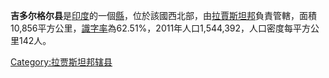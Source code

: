 '''吉多尔格尔县'''是[[印度|印度]]的一個[[縣|縣]]，位於該國西北部，由[[拉賈斯坦邦|拉賈斯坦邦]]負責管轄，面積10,856平方公里，[[識字率|識字率]]為62.51%，2011年人口1,544,392，人口密度每平方公里142人。

{{coord|24|52|48|N|74|37|12|E|region:IN-RJ_type:adm2nd_source:kolossus-nowiki|display=title}}

{{Rajasthan}}
{{拉贾斯坦邦行政区划小作品}}
[[Category:拉贾斯坦邦辖县|Category:拉贾斯坦邦辖县]]